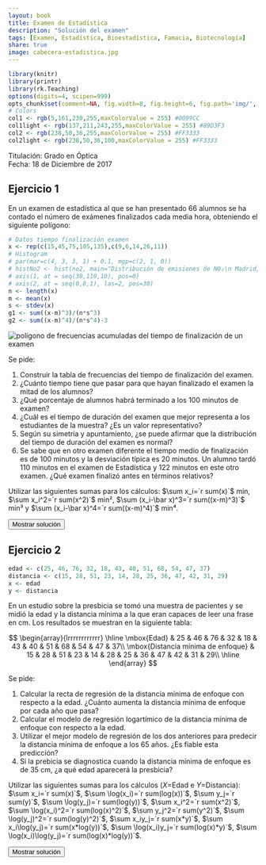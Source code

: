 ```yaml
---
layout: book
title: Examen de Estadística
description: "Solución del examen"
tags: [Examen, Estadística, Bioestadística, Famacia, Biotecnología]
share: true
image: cabecera-estadistica.jpg
---
```


```r
library(knitr)
library(printr)
library(rk.Teaching)
options(digits=4, scipen=999)
opts_chunk$set(comment=NA, fig.width=8, fig.height=6, fig.path='img/', fig.align="center", dev="svg", digits=4, echo=FALSE, warning=FALSE, message=FALSE)
# Colors
col1 <- rgb(5,161,230,255,maxColorValue = 255) #0099CC
col1light <- rgb(137,211,243,255,maxColorValue = 255) #89D3F3
col2 <- rgb(238,50,36,255,maxColorValue = 255) #FF3333
col2light <- rgb(238,50,36,100,maxColorValue = 255) #FF3333
```

Titulación: Grado en Óptica  
Fecha: 18 de Diciembre de 2017

## Ejercicio 1

En un examen de estadística al que se han presentado 66 alumnos se ha contado el número de exámenes finalizados cada media hora, obteniendo el siguiente polígono:
```r
# Datos tiempo finalización examen
x <- rep(c(15,45,75,105,135),c(9,6,14,26,11))
# Histogram
# par(mar=c(4, 3, 3, 1) + 0.1, mgp=c(2, 1, 0))
# histNo2 <- hist(no2, main="Distribución de emisiones de NO₂\n Madrid, Octubre 2017", xlab="Emisiones NO₂ (𝜇g/m³)", ylab="Días", col=col1light, axes=F)
# axis(1, at = seq(30,110,10), pos=0)
# axis(2, at = seq(0,8,1), las=2, pos=30)
n <- length(x)
m <- mean(x)
s <- stdev(x)
g1 <- sum((x-m)^3)/(n*s^3)
g2 <- sum((x-m)^4)/(n*s^4)-3
```
<img src="img/poligono_acumulado_tiempo_examen.svg" alt="polígono de frecuencias acumuladas del tiempo de finalización de un examen" style="display: block; margin: auto;" />

Se pide: 

1. Construir la tabla de frecuencias del tiempo de finalización del examen.
2. ¿Cuánto tiempo tiene que pasar para que hayan finalizado el examen la mitad de los alumnos?
3. ¿Qué porcentaje de alumnos habrá terminado a los 100 minutos de examen?
4. ¿Cuál es el tiempo de duración del examen que mejor representa a los estudiantes de la muestra? 
¿Es un valor representativo? 
5. Según su simetría y apuntamiento, ¿se puede afirmar que la distribución del tiempo de duración del examen es normal? 
6. Se sabe que en otro examen diferente el tiempo medio de finalización es de 100 minutos y la desviación típica es 20 minutos. 
Un alumno tardó 110 minutos en el examen de Estadística y 122 minutos en este otro examen. 
¿Qué examen finalizó antes en términos relativos?

Utilizar las siguientes sumas para los cálculos: $\sum x_i=`r sum(x)`$ min, $\sum x_i^2=`r sum(x^2)`$ min², $\sum (x_i-\bar x)^3=`r sum((x-m)^3)`$ min³ y $\sum (x_i-\bar x)^4=`r sum((x-m)^4)`$ min⁴.

<div><button class="solution">Mostrar solución</button></div>
<div id="solution" style="display: none">
1. $$
\begin{array}{crrrrr}
\hline
X & x_i & n_i & f_i & N_i & Fi\\
0-30 & 15 & 9 & 0.1364 & 9 & 0.1364\\
30-60 & 45 & 6 & 0.0909 & 15 & 0.2273\\
60-90 & 75 & 14 & 0.2121 & 29 & 0.4394\\
90-120 & 105 & 26 & 0.3939 & 55 & 0.8333\\
120-150 & 135 & 11 & 0.1667 & 66 & 1\\
\hline
\end{array}
$$
2. $Me=94.6154$ min.<br/>
3. $F(100)=0.5708\Rightarrow 57.08\%$ of students.<br/>
4. $\bar x=`r m`$ min, $s^2=`r s^2`$ min², $s=`r s`$ min y $cv=`r s/m`$, luego la dispersión relativa con respecto a la media es moderada y la representatividad de la media también.<br/>
5. $g_1=`r g1`$, de manera que la distribución es asimétrica hacia la izquierda. $g_2=`r g2`$, de manera que la distribución es menos apuntada de lo normal (leptocúrtica). Como tanto $g_1$ como $g_2$ están entre -2 y 2 podemos asumir que la muestra proviene de una población normal.<br/>
6. Examen de Estadística: $z(110)=`r (110-m)/s`$. <br/>
Otro examen: $z(122)=`r (122-100)/20`$. <br/>
Así pues, terminó antes el examen de Estadística.<br/>
</div>

## Ejercicio 2

```r
edad <- c(25, 46, 76, 32, 18, 43, 40, 51, 68, 54, 47, 37)
distancia <- c(15, 28, 51, 23, 14, 28, 25, 36, 47, 42, 31, 29)
x <- edad
y <- distancia
``` 

En un estudio sobre la presbicia se tomó una muestra de pacientes y se midió la edad y la distancia mínima a la que eran capaces de leer una frase en cm.
Los resultados se muestran en la siguiente tabla:

$$
  \begin{array}{lrrrrrrrrrrrr}
    \hline
    \mbox{Edad} & 25 & 46 & 76 & 32 & 18 & 43 & 40 & 51 & 68 & 54 & 47 & 37\\
    \mbox{Distancia mínima de enfoque} & 15 & 28 & 51 & 23 & 14 & 28 & 25 & 36 & 47 & 42 & 31 & 29\\ 
    \hline
  \end{array}
$$

Se pide:

1. Calcular la recta de regresión de la distancia mínima de enfoque con respecto a la edad.
¿Cuánto aumenta la distancia mínima de enfoque por cada año que pasa?
2. Calcular el modelo de regresión logartímico de la distancia mínima de enfoque con respecto a la edad.
3. Utilizar el mejor modelo de regresión de los dos anteriores para predecir la distancia mínima de enfoque a los 65 años. ¿Es fiable esta predicción?
4. Si la prebicia se diagnostica cuando la distancia mínima de enfoque es de 35 cm, ¿a qué edad aparecerá la presbicia?

Utilizar las siguientes sumas para los cálculos ($X=$Edad e $Y=$Distancia):<br/>
$\sum x_i=`r sum(x)`$, $\sum \log(x_i)=`r sum(log(x))`$, $\sum y_j=`r sum(y)`$, $\sum \log(y_j)=`r sum(log(y))`$,
$\sum x_i^2=`r sum(x^2)`$, $\sum \log(x_i)^2=`r sum(log(x)^2)`$, $\sum y_j^2=`r sum(y^2)`$, $\sum \log(y_j)^2=`r sum(log(y)^2)`$,
$\sum x_iy_j=`r sum(x*y)`$, $\sum x_i\log(y_j)=`r sum(x*log(y))`$, $\sum \log(x_i)y_j=`r sum(log(x)*y)`$, $\sum \log(x_i)\log(y_j)=`r sum(log(x)*log(y))`$.

<div><button class="solution">Mostrar solución</button></div>
<div id="solution" style="display: none">
```r
m <- lm(y~x)
c <- coefficients(m)
```
1. Modelo de regresión de la distancia mínima de enfoque sobre la edad: <br/>
$\bar x=`r mean(x)`$ años, $s_x^2=`r variance(x)`$ años². <br/>
$\bar y=`r mean(y)`$ cm, $s_y^2=`r variance(y)`$ cm². <br/>
$s_{xy}=`r covariance(x,y)`$ años⋅cm. <br/>
Recta de regresión de la distancia mínima de enfoque sobre la edad: $y=`r c[1]` + `r c[2]`x$. <br/>
Por cada año que pasa la distancia mínima de enfoque aumenta `r c[2]` cm.<br/>
```r
z <- log(x)
m2 <- lm(y~z)
c2 <- coefficients(m2)
```
2. $\overline{\log(x)}=`r mean(z)`$ log(años), $s_{\log(x)}^2=`r variance(z)`$ log(años)². <br/>
$s_{\log(x)y}=`r covariance(z,y)`$ log(años)⋅cm. <br/>
Modelo de regresión logarítmico de la distancia mínima de enfoque sobre la edad: $y=`r c2[1]` + `r c2[2]`\log(x)$. <br/>
3. Coeficiente de determinación lineal: $r^2=`r summary(m)$r.squared`$. <br/>
Coeficiente de determinación logarítmico: $r^2=`r summary(m2)$r.squared`$. <br/>
Por tanto, el modelo lineal explica mejor la relación entre la distancia mínima de enfoque y la edad, ya que su coeficiente de determinación es mayor. <br/>
$y(65)=`r c[1]+c[2]*65`$ cm.<br/>
```r
m3 <- lm(x~y)
c3 <- coefficients(m3)
```
4. Recta de regresión de la edad sobre la distancia mínima de enfoque: $x=`r c3[1]` + `r c3[2]`y$. <br/>
$x(35)=`r c3[1]+c3[2]*35`$ años.
</div>
